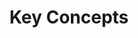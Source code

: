 ---
title: Key Concepts
description: Glossary of primitives (CF, lineage, ownership fractions, staking-as-confidence, royalty flow) and how they relate.
---